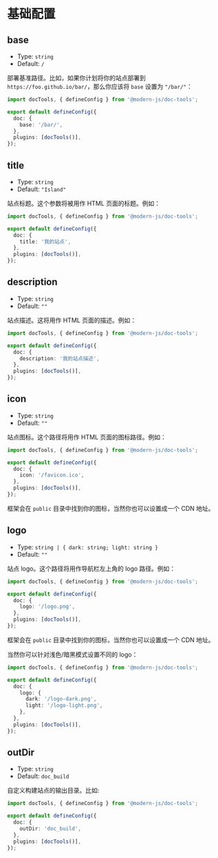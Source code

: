 # 基础配置

## base

- Type: `string`
- Default: `/`

部署基准路径。比如，如果你计划将你的站点部署到 `https://foo.github.io/bar/`，那么你应该将 `base` 设置为 `"/bar/"`：

```ts title="modern.config.ts"
import docTools, { defineConfig } from '@modern-js/doc-tools';

export default defineConfig({
  doc: {
    base: '/bar/',
  },
  plugins: [docTools()],
});
```

## title

- Type: `string`
- Default: `"Island"`

站点标题。这个参数将被用作 HTML 页面的标题。例如：

```ts title="modern.config.ts"
import docTools, { defineConfig } from '@modern-js/doc-tools';

export default defineConfig({
  doc: {
    title: '我的站点',
  },
  plugins: [docTools()],
});
```

## description

- Type: `string`
- Default: `""`

站点描述。这将用作 HTML 页面的描述。例如：

```ts title="modern.config.ts"
import docTools, { defineConfig } from '@modern-js/doc-tools';

export default defineConfig({
  doc: {
    description: '我的站点描述',
  },
  plugins: [docTools()],
});
```

## icon

- Type: `string`
- Default: `""`

站点图标。这个路径将用作 HTML 页面的图标路径。例如：

```ts title="modern.config.ts"
import docTools, { defineConfig } from '@modern-js/doc-tools';

export default defineConfig({
  doc: {
    icon: '/favicon.ico',
  },
  plugins: [docTools()],
});
```

框架会在 `public` 目录中找到你的图标，当然你也可以设置成一个 CDN 地址。

## logo

- Type: `string | { dark: string; light: string }`
- Default: `""`

站点 logo。这个路径将用作导航栏左上角的 logo 路径。例如：

```ts title="modern.config.ts"
import docTools, { defineConfig } from '@modern-js/doc-tools';

export default defineConfig({
  doc: {
    logo: '/logo.png',
  },
  plugins: [docTools()],
});
```

框架会在 `public` 目录中找到你的图标，当然你也可以设置成一个 CDN 地址。

当然你可以针对浅色/暗黑模式设置不同的 logo：

```ts title="modern.config.ts"
import docTools, { defineConfig } from '@modern-js/doc-tools';

export default defineConfig({
  doc: {
    logo: {
      dark: '/logo-dark.png',
      light: '/logo-light.png',
    },
  },
  plugins: [docTools()],
});
```


## outDir

- Type: `string`
- Default: `doc_build`

自定义构建站点的输出目录。比如:

```ts title="modern.config.ts"
import docTools, { defineConfig } from '@modern-js/doc-tools';

export default defineConfig({
  doc: {
    outDir: 'doc_build',
  },
  plugins: [docTools()],
});
```
